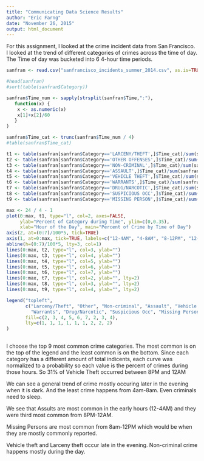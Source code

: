 ```yaml
---
title: "Communicating Data Science Results"
author: "Eric Farng"
date: "November 26, 2015"
output: html_document
---
```


For this assignment, I looked at the crime incident data from San Francisco. I looked at the trend of different categories of crimes across the time of day. The Time of day was bucketed into 6 4-hour time periods.

```r
sanfran <- read.csv("sanfrancisco_incidents_summer_2014.csv", as.is=TRUE)

#head(sanfran)
#sort(table(sanfran$Category))

sanfran$Time_num <- sapply(strsplit(sanfran$Time,":"),
   function(x) {
   	x <- as.numeric(x)
   	x[1]+x[2]/60
   }
)

sanfran$Time_cat <- trunc(sanfran$Time_num / 4)
#table(sanfran$Time_cat)

t1 <- table(sanfran[sanfran$Category=='LARCENY/THEFT',]$Time_cat)/sum(sanfran$Category=='LARCENY/THEFT')
t2 <- table(sanfran[sanfran$Category=='OTHER OFFENSES',]$Time_cat)/sum(sanfran$Category=='OTHER OFFENSES')
t3 <- table(sanfran[sanfran$Category=='NON-CRIMINAL',]$Time_cat)/sum(sanfran$Category=='NON-CRIMINAL')
t4 <- table(sanfran[sanfran$Category=='ASSAULT',]$Time_cat)/sum(sanfran$Category=='ASSAULT')
t5 <- table(sanfran[sanfran$Category=='VEHICLE THEFT',]$Time_cat)/sum(sanfran$Category=='VEHICLE THEFT')
t6 <- table(sanfran[sanfran$Category=='WARRANTS',]$Time_cat)/sum(sanfran$Category=='WARRANTS')
t7 <- table(sanfran[sanfran$Category=='DRUG/NARCOTIC',]$Time_cat)/sum(sanfran$Category=='DRUG/NARCOTIC')
t8 <- table(sanfran[sanfran$Category=='SUSPICIOUS OCC',]$Time_cat)/sum(sanfran$Category=='SUSPICIOUS OCC')
t9 <- table(sanfran[sanfran$Category=='MISSING PERSON',]$Time_cat)/sum(sanfran$Category=='MISSING PERSON')

max <- 24 / 4 - 1
plot(0:max, t1, type="l", col=2, axes=FALSE,
	 ylab="Percent of Category during Time", ylim=c(0,0.35),
	 xlab="Hour of the Day", main="Percent of Crime by Time of Day")
axis(2, at=(0:7)/100*5, tick=TRUE)
axis(1, at=0:max, tick=TRUE, labels=c("12-4AM", "4-8AM", "8-12PM", "12-4PM", "4-8PM", "8PM-12AM"))
abline(h=(0:7)/100*5, lty=3, col=1)
lines(0:max, t2, type="l", col=3, ylab="")
lines(0:max, t3, type="l", col=4, ylab="")
lines(0:max, t4, type="l", col=5, ylab="")
lines(0:max, t5, type="l", col=6, ylab="")
lines(0:max, t6, type="l", col=7, ylab="")
lines(0:max, t7, type="l", col=2, ylab="", lty=2)
lines(0:max, t8, type="l", col=3, ylab="", lty=2)
lines(0:max, t9, type="l", col=4, ylab="", lty=2)

legend("topleft", 
	   c("Larceny/Theft", "Other", "Non-criminal", "Assault", "Vehicle Theft", 
	     "Warrants", "Drug/Narcotic", "Suspicious Occ", "Missing Person"),
	   fill=c(2, 3, 4, 5, 6, 7, 2, 3, 4),
	   lty=c(1, 1, 1, 1, 1, 1, 2, 2, 2)
)
	  
```

I choose the top 9 most common crime categories. The most common is on the top of the legend and the least common is on the bottom. Since each category has a different amount of total indicents, each curve was normalized to a probability so each value is the percent of crimes during those hours. So 31% of Vehicle Theft occurred between 8PM and 12AM

We can see a general trend of crime mostly occuring later in the evening when it is dark. And the least crime happens from 4am-8am. Even criminals need to sleep.

We see that Assults are most common in the early hours (12-4AM) and they were third most common from 8PM-12AM. 

Missing Persons are most common from 8am-12PM which would be when they are mostly commonly reported.

Vehicle theft and Larceny theft occur late in the evening. Non-criminal crime happens mostly during the day.